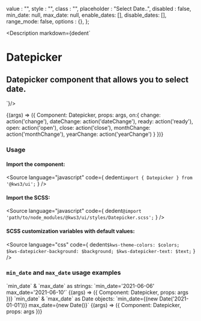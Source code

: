 
  value : "",
  style : "",
  class : "",
  placeholder : "Select Date..",
  disabled : false,
  min_date: null,
  max_date: null,
  enable_dates: [],
  disable_dates: [],
  range_mode: false,
  options : {},
};

<Meta
  title="Forms/Datepicker"
  component={Datepicker}
  args={args}
/>

<Description markdown={dedent`
# Datepicker
## Datepicker component that allows you to select date.
`}/>

<Canvas>
  <Story
  name="Datepicker"
  args={args}
  >
  {(args) => ({
    Component: Datepicker,
    props: args,
    on:{
      change: action('change'),
      dateChange: action('dateChange'),
      ready: action('ready'),
      open: action('open'),
      close: action('close'),
      monthChange: action('monthChange'),
      yearChange: action('yearChange')
    }
  })}
  </Story>
</Canvas>

<ArgsTable story="Datepicker" />

### Usage
#### Import the component:
<Source
  language="javascript"
  code={
    dedent`import { Datepicker } from '@kws3/ui';`
  }
/>

#### Import the SCSS:
<Source
  language="javascript"
  code={
    dedent`@import 'path/to/node_modules/@kws3/ui/styles/Datepicker.scss';`
  }
/>

#### SCSS customization variables with default values:
<Source
  language="css"
  code={
    dedent`
      $kws-theme-colors: $colors;
      $kws-datepicker-background: $background;
      $kws-datepicker-text: $text;
    `
  }
/>


### `min_date` and `max_date` usage examples

<Canvas isColumn={true}>
  <Description>
  `min_date` & `max_date` as strings: `min_date='2021-06-06' max_date='2021-06-10'`
  </Description>
  <Story
  name="min/max string"
  args={{min_date: '2021-06-06', max_date: '2021-06-10'}}
  >
  {(args) => ({
    Component: Datepicker,
    props: args
  })}
  </Story>
  <Description>
  `min_date` & `max_date` as Date objects: `min_date=&#123;(new Date('2021-01-01'))} max_date=&#123;new Date()}`
  </Description>
  <Story
  name="min/max object"
  args={{min_date: (new Date('2021-01-01')), max_date: (new Date())}}
  >
  {(args) => ({
    Component: Datepicker,
    props: args
  })}
  </Story>
</Canvas>
